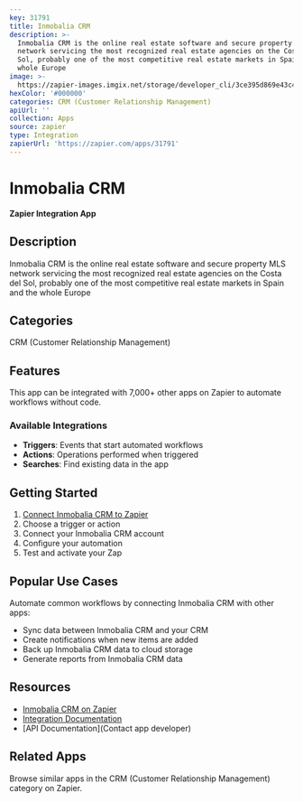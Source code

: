 ```yaml
---
key: 31791
title: Inmobalia CRM
description: >-
  Inmobalia CRM is the online real estate software and secure property MLS
  network servicing the most recognized real estate agencies on the Costa del
  Sol, probably one of the most competitive real estate markets in Spain and the
  whole Europe
image: >-
  https://zapier-images.imgix.net/storage/developer_cli/3ce395d869e43c4e42983e1c6c030910.png?auto=format%2Ccompress&ixlib=python-3.0.0&q=50
hexColor: '#000000'
categories: CRM (Customer Relationship Management)
apiUrl: ''
collection: Apps
source: zapier
type: Integration
zapierUrl: 'https://zapier.com/apps/31791'
---
```

# Inmobalia CRM

**Zapier Integration App**

## Description

Inmobalia CRM is the online real estate software and secure property MLS network servicing the most recognized real estate agencies on the Costa del Sol, probably one of the most competitive real estate markets in Spain and the whole Europe

## Categories

CRM (Customer Relationship Management)

## Features

This app can be integrated with 7,000+ other apps on Zapier to automate workflows without code.

### Available Integrations

- **Triggers**: Events that start automated workflows
- **Actions**: Operations performed when triggered
- **Searches**: Find existing data in the app

## Getting Started

1. [Connect Inmobalia CRM to Zapier](https://zapier.com/apps/31791)
2. Choose a trigger or action
3. Connect your Inmobalia CRM account
4. Configure your automation
5. Test and activate your Zap

## Popular Use Cases

Automate common workflows by connecting Inmobalia CRM with other apps:

- Sync data between Inmobalia CRM and your CRM
- Create notifications when new items are added
- Back up Inmobalia CRM data to cloud storage
- Generate reports from Inmobalia CRM data

## Resources

- [Inmobalia CRM on Zapier](https://zapier.com/apps/31791)
- [Integration Documentation](https://zapier.com/apps/31791/integrations)
- [API Documentation](Contact app developer)

## Related Apps

Browse similar apps in the CRM (Customer Relationship Management) category on Zapier.
